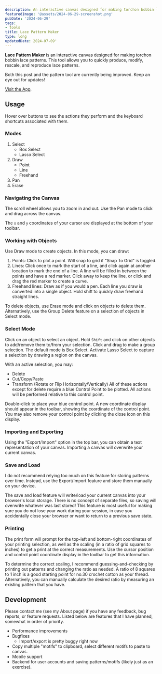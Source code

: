 ```yaml
---
description: An interactive canvas designed for making torchon bobbin lace patterns.
featuredImage: '@assets/2024-06-29-screenshot.png'
pubDate: '2024-06-29'
tags:
- tools
title: Lace Pattern Maker
type: long
updatedDate: 2024-07-09'
---
```

**Lace Pattern Maker** is an interactive canvas designed for making torchon bobbin lace 
patterns. This tool allows you to quickly produce, modify, rescale, and reproduce lace patterns.

Both this post and the pattern tool are currently being improved. Keep an eye out for updates!

[Visit the App](https://goldinvo.com/lace-pattern-maker).

## Usage
Hover over buttons to see the actions they perform and the keyboard shortcuts associated with them.
 
### Modes
1. Select
    - Box Select
    - Lasso Select
2. Draw
    - Point
    - Line
    - Freehand
3. Pan
4. Erase

### Navigating the Canvas
The scroll wheel allows you to zoom in and out. Use the Pan mode to click and drag
across the canvas.

The `x` and `y` coordinates of your cursor are displayed at the bottom of your toolbar.

### Working with Objects
Use Draw mode to create objects. In this mode, you can draw:
1. Points: Click to plot a point. Will snap to grid if "Snap To Grid" is toggled.
2. Lines: Click once to mark the start of a line, and click again at another location to mark the end of a line.
A line will be filled in between the points and have a red marker. Click away to keep the line, or click
and drag the red marker to create a curve.
3. Freehand lines: Draw as if you would a pen. Each line you draw is converted into a single object. Hold shift to
quickly draw freehand straight lines.

To delete objects, use Erase mode and click on objects to delete them. Alternatively, use the Group Delete
feature on a selection of objects in Select mode.

### Select Mode
Click on an object to select an object. Hold `Shift` and click on other objects
to add/remove them to/from your selection. Click and drag to make a group selection.
The default mode is Box Select. Activate Lasso Select to capture a selection by
drawing a region on the canvas.

With an active selection, you may: 
- Delete
- Cut/Copy/Paste
- Transform (Rotate or Flip Horizontally/Vertically)
All of these actions except for delete require a blue Control Point to be plotted. All
actions will be performed relative to this control point.

Double-click to place your blue control point. A new coordinate display should appear
in the toolbar, showing the coordinate of the control point. You may also remove your 
control point by clicking the close icon on this display.

### Importing and Exporting
Using the "Export/Import" option in the top bar, you can obtain a text representation
of your canvas. Importing a canvas will overwrite your current canvas. 

### Save and Load
I do not recommend relying too much on this feature for storing patterns over time.
Instead, use the Export/Import feature and store them manually on your device.

The save and load feature will write/load your current canvas into your browser's
local storage. There is no concept of separate files, so saving will overwrite 
whatever was last stored! This feature is most useful for making sure you do not 
lose your work during your session, in case you accidentally close your browser 
or want to return to a previous save state.

### Printing
The print form will prompt for the top-left and bottom-right coordinates of your
printing selection, as well as the scaling (in a ratio of grid squares to inches)
to get a print at the correct measurements. Use the cursor position and control 
point coordinate display in the toolbar to get this information. 

To determine the correct scaling, I recommend guessing-and-checking by printing
out patterns and changing the ratio as needed. A ratio of 8 squares to 1 inch 
is a good starting point for no.30 crochet cotton as your thread. Alternatively,
you can manually calculate the desired ratio by measuring an existing pattern
that you have.

## Development
Please contact me (see my About page) if you have any feedback, bug reports, or feature 
requests. Listed below are features that I have planned, somewhat in order of priority.

- Performance improvements
- Bugfixes
    - Import/export is pretty buggy right now
- Copy multiple "motifs" to clipboard, select different motifs to paste to canvas.
- Mobile support
- Backend for user accounts and saving patterns/motifs (likely just as an exercise).